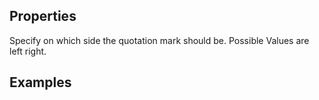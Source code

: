 
<Meta
  title="Quote"
  subtitle="A quote displays some text within a colored box next to a quotation mark"
/>

## Properties

<PropsTable>
  <PropsTableRow value="side" type="string" default="left">
    Specify on which side the quotation mark should be. Possible Values are <span class="code">left</span> <span class="code">right</span>.
  </PropsTableRow>
</PropsTable>

## Examples

<ExampleLoader example="Quote.tsx" />